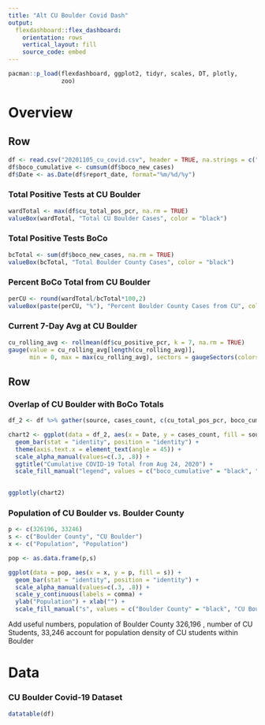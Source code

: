 ```yaml
---
title: "Alt CU Boulder Covid Dash"
output: 
  flexdashboard::flex_dashboard:
    orientation: rows
    vertical_layout: fill
    source_code: embed
---
```


<!--- .css scripts can be added directly into html markdown docs --->
<style>                     
.navbar {
  background-color:black;
  border-color:black;
}
.navbar-brand {
color:gold!important;
}
</style> 
<!--- the example above changes the header bars colors --->


```r
pacman::p_load(flexdashboard, ggplot2, tidyr, scales, DT, plotly,
               zoo)
```

Overview
=======================================================================

Row
-----------------------------------------------------------------------

```r
df <- read.csv("20201105_cu_covid.csv", header = TRUE, na.strings = c("",NA))   #readin
df$boco_cumulative <- cumsum(df$boco_new_cases)                                 #cumulative sum BoCo
df$Date <- as.Date(df$report_date, format="%m/%d/%y")                           #format date
```

### Total Positive Tests at CU Boulder

```r
wardTotal <- max(df$cu_total_pos_pcr, na.rm = TRUE)
valueBox(wardTotal, "Total CU Boulder Cases", color = "black")
```

### Total Positive Tests BoCo

```r
bcTotal <- sum(df$boco_new_cases, na.rm = TRUE)
valueBox(bcTotal, "Total Boulder County Cases", color = "black")
```

### Percent BoCo Total from CU Boulder

```r
perCU <- round(wardTotal/bcTotal*100,2)
valueBox(paste(perCU, "%"), "Percent Boulder County Cases from CU", color = "gold")
```

### Current 7-Day Avg at CU Boulder

```r
cu_rolling_avg <- rollmean(df$cu_positive_pcr, k = 7, na.rm = TRUE)          #7 day average CU Boulder
gauge(value = cu_rolling_avg[length(cu_rolling_avg)],
      min = 0, max = max(cu_rolling_avg), sectors = gaugeSectors(colors = "gold"))
```

Row
-----------------------------------------------------------------------

### Overlap of CU Boulder with BoCo Totals

```r
df_2 <- df %>% gather(source, cases_count, c(cu_total_pos_pcr, boco_cumulative))

chart2 <- ggplot(data = df_2, aes(x = Date, y = cases_count, fill = source, alpha = source)) + 
  geom_bar(stat = "identity", position = "identity") +
  theme(axis.text.x = element_text(angle = 45)) + 
  scale_alpha_manual(values=c(.3, .8)) +
  ggtitle("Cumulative COVID-19 Total from Aug 24, 2020") +
  scale_fill_manual("legend", values = c("boco_cumulative" = "black", "cu_total_pos_pcr" = "gold"))
  

ggplotly(chart2)
```

### Population of CU Boulder vs. Boulder County

```r
p <- c(326196, 33246)
s <- c("Boulder County", "CU Boulder")
x <- c("Population", "Population")

pop <- as.data.frame(p,s)

ggplot(data = pop, aes(x = x, y = p, fill = s)) + 
  geom_bar(stat = "identity", position = "identity") +
  scale_alpha_manual(values=c(.3, .8)) + 
  scale_y_continuous(labels = comma) +
  ylab("Population") + xlab("") +
  scale_fill_manual("s", values = c("Boulder County" = "black", "CU Boulder" = "gold"))
```

Add useful numbers, population of Boulder County 326,196 , number of CU Students, 33,246 account for population density of CU students within Boulder

Data
==============================================================

### CU Boulder Covid-19 Dataset

```r
datatable(df)
```
